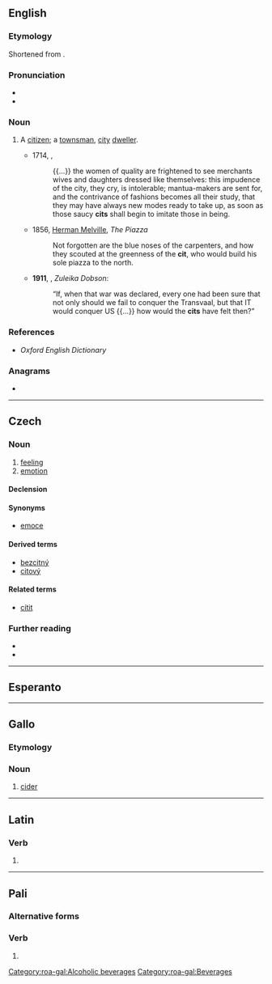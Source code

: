 {{also|cit.}}
==English==

===Etymology===
Shortened from {{m|en|citizen}}.

===Pronunciation===
* {{IPA|/sɪt/|lang=en}}
* {{rhymes|ɪt|lang=en}}

===Noun===
{{en-noun}}

# {{lb|en|derogatory|now|rare}} A [[citizen]]; a [[townsman]], [[city]] [[dweller]].
#* 1714, {{w|Bernard Mandeville}}, ''{{w|The Fable of the Bees}}''
#*: {{...}} the women of quality are frightened to see merchants wives and daughters dressed like themselves: this impudence of the city, they cry, is intolerable; mantua-makers are sent for, and the contrivance of fashions becomes all their study, that they may have always new modes ready to take up, as soon as those saucy '''cits''' shall begin to imitate those in being.
#* 1856, [[w:Herman Melville|Herman Melville]], ''The Piazza''
#*: Not forgotten are the blue noses of the carpenters, and how they scouted at the greenness of the '''cit''', who would build his sole piazza to the north.
#* '''1911''', {{w|Max Beerbohm}}, ''Zuleika Dobson'':
#*: “If, when that war was declared, every one had been sure that not only should we fail to conquer the Transvaal, but that IT would conquer US {{...}} how would the '''cits''' have felt then?”

===References===
* ''Oxford English Dictionary''

===Anagrams===
* {{anagrams|en|a=cit|ICT|TIC|tic}}

----

==Czech==

===Noun===
{{cs-noun|g=m}}

# [[feeling]]
# [[emotion]]

====Declension====
{{cs-decl-noun
|cit|citu|citu|cit|cite|citu|citem
|city|citů|citům|city|city|citech|city
}}

====Synonyms====
* [[emoce]]

====Derived terms====
* [[bezcitný]] {{g|m}}
* [[citový]]

====Related terms====
* [[cítit]]

===Further reading===
* {{R:PSJC}}
* {{R:SSJC}}

----

==Esperanto==
{{no entry|because=unattested|lang=eo}}

----

==Gallo==

===Etymology===
{{rfe|lang=roa-gal}}

===Noun===
{{roa-gal-noun|m}}

# [[cider]]

[[Category:roa-gal:Alcoholic beverages]]
[[Category:roa-gal:Beverages]]

----

==Latin==

===Verb===
{{la-verb-form|cit}}

# {{inflection of|ciō||3|s|pres|act|ind|lang=la}}

----

==Pali==

===Alternative forms===
{{pi-alt}}

===Verb===
{{head|pi|verb form}}

# {{inflection of|cintayati||root|lang=pi}}